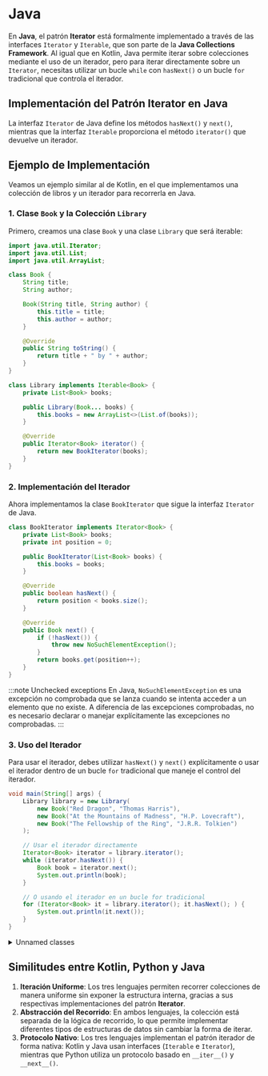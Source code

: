 
# Java

En **Java**, el patrón **Iterator** está formalmente implementado a través de las interfaces `Iterator` y `Iterable`, que son parte de la **Java Collections Framework**. Al igual que en Kotlin, Java permite iterar sobre colecciones mediante el uso de un iterador, pero para iterar directamente sobre un `Iterator`, necesitas utilizar un bucle `while` con `hasNext()` o un bucle `for` tradicional que controla el iterador.

## Implementación del Patrón Iterator en Java

La interfaz `Iterator` de Java define los métodos `hasNext()` y `next()`, mientras que la interfaz `Iterable` proporciona el método `iterator()` que devuelve un iterador.

## Ejemplo de Implementación

Veamos un ejemplo similar al de Kotlin, en el que implementamos una colección de libros y un iterador para recorrerla en Java.

### 1. Clase `Book` y la Colección `Library`

Primero, creamos una clase `Book` y una clase `Library` que será iterable:

```java
import java.util.Iterator;
import java.util.List;
import java.util.ArrayList;

class Book {
    String title;
    String author;

    Book(String title, String author) {
        this.title = title;
        this.author = author;
    }

    @Override
    public String toString() {
        return title + " by " + author;
    }
}

class Library implements Iterable<Book> {
    private List<Book> books;

    public Library(Book... books) {
        this.books = new ArrayList<>(List.of(books));
    }

    @Override
    public Iterator<Book> iterator() {
        return new BookIterator(books);
    }
}
```

### 2. Implementación del Iterador

Ahora implementamos la clase `BookIterator` que sigue la interfaz `Iterator` de Java.

```java
class BookIterator implements Iterator<Book> {
    private List<Book> books;
    private int position = 0;

    public BookIterator(List<Book> books) {
        this.books = books;
    }

    @Override
    public boolean hasNext() {
        return position < books.size();
    }

    @Override
    public Book next() {
        if (!hasNext()) {
            throw new NoSuchElementException();
        }
        return books.get(position++);
    }
}
```

:::note Unchecked exceptions
En Java, `NoSuchElementException` es una excepción no comprobada que se lanza cuando se intenta acceder a un elemento que no existe. A diferencia de las excepciones comprobadas, no es necesario declarar o manejar explícitamente las excepciones no comprobadas.
:::

### 3. Uso del Iterador

Para usar el iterador, debes utilizar `hasNext()` y `next()` explícitamente o usar el iterador dentro de un bucle `for` tradicional que maneje el control del iterador.

```java
void main(String[] args) {
    Library library = new Library(
        new Book("Red Dragon", "Thomas Harris"),
        new Book("At the Mountains of Madness", "H.P. Lovecraft"),
        new Book("The Fellowship of the Ring", "J.R.R. Tolkien")
    );

    // Usar el iterador directamente
    Iterator<Book> iterator = library.iterator();
    while (iterator.hasNext()) {
        Book book = iterator.next();
        System.out.println(book);
    }

    // O usando el iterador en un bucle for tradicional
    for (Iterator<Book> it = library.iterator(); it.hasNext(); ) {
        System.out.println(it.next());
    }
}
```

<details>
    <summary>Unnamed classes</summary>

    **Unnamed Classes** es una nueva característica introducida en **Java 21** que permite escribir programas simples sin necesidad de declarar explícitamente una clase con nombre. Esto es útil para reducir el boilerplate en aplicaciones pequeñas o scripts que solo necesitan un método `main` para ejecutarse.

    ### Características de las Unnamed Classes:
    - **Menos código ceremonial**: Ya no necesitas definir una clase solo para contener el método `main`.
    - **Ideal para scripts o programas cortos**: Al eliminar la declaración de la clase, Java se vuelve más accesible para escribir programas rápidos o ejemplos educativos.

    ## Ejemplo:
    En lugar de escribir una clase completa con un método `main` tradicional:

    ```java
    class Main {
    public static void main(String[] args) {
    System.out.println("Hello, World!");
}
}
    ```

    Con **Unnamed Classes** en Java 21, puedes escribirlo de forma más concisa:

    ```java
    void main(String[] args) {
    System.out.println("Hello, World!");
}
    ```

    Este enfoque es especialmente útil para pequeñas aplicaciones, scripts y pruebas, donde la simplicidad es clave.
</details>

## Similitudes entre Kotlin, Python y Java

1. **Iteración Uniforme**: Los tres lenguajes permiten recorrer colecciones de manera uniforme sin exponer la estructura interna, gracias a sus respectivas implementaciones del patrón **Iterator**.
2. **Abstracción del Recorrido**: En ambos lenguajes, la colección está separada de la lógica de recorrido, lo que permite implementar diferentes tipos de estructuras de datos sin cambiar la forma de iterar.
3. **Protocolo Nativo**: Los tres lenguajes implementan el patrón iterador de forma nativa: Kotlin y Java usan interfaces (`Iterable` e `Iterator`), mientras que Python utiliza un protocolo basado en `__iter__()` y `__next__()`.
